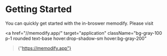 # Getting Started

You can quickly get started with the in-broswer memodify.
Please visit

<a
  href="//memodify.app/"
  target="application"
  className="bg-gray-100 p-1 rounded text-base hover:drop-shadow-sm hover:bg-gray-200"
>{"https://memodify.app"}</a>
